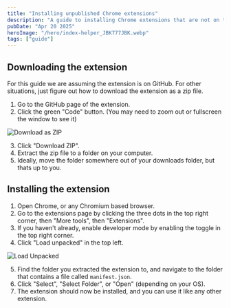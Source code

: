 ```yaml
---
title: "Installing unpublished Chrome extensions"
description: "A guide to installing Chrome extensions that are not on the store"
pubDate: "Apr 20 2025"
heroImage: "/hero/index-helper_JBK777JBK.webp"
tags: ["guide"]
---
```


## Downloading the extension

For this guide we are assuming the extension is on GitHub.
For other situations, just figure out how to download the extension as a zip file.

1. Go to the GitHub page of the extension.
2. Click the green "Code" button. (You may need to zoom out or fullscreen the window to see it)

![Download as ZIP](/content/download-as-zip.png)

3. Click "Download ZIP".
4. Extract the zip file to a folder on your computer.
5. Ideally, move the folder somewhere out of your downloads folder, but thats up to you.

## Installing the extension

1. Open Chrome, or any Chromium based browser.
2. Go to the extensions page by clicking the three dots in the top right corner, then "More tools", then "Extensions".
3. If you haven't already, enable developer mode by enabling the toggle in the top right corner.
4. Click "Load unpacked" in the top left.

![Load Unpacked](/content/load-unpacked.png)

5. Find the folder you extracted the extension to, and navigate to the folder that contains a file called `manifest.json`.
6. Click "Select", "Select Folder", or "Open" (depending on your OS).
7. The extension should now be installed, and you can use it like any other extension.
